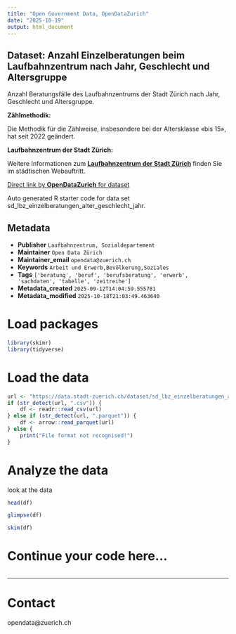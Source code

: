 ```yaml
---
title: "Open Government Data, OpenDataZurich"
date: "2025-10-19"
output: html_document
---
```


## Dataset: Anzahl Einzelberatungen beim Laufbahnzentrum nach Jahr, Geschlecht und Altersgruppe

Anzahl Beratungsfälle des Laufbahnzentrums der Stadt Zürich nach Jahr, Geschlecht und Altersgruppe.

**Zählmethodik:**

Die Methodik für die Zählweise, insbesondere bei der Altersklasse «bis 15», hat seit 2022 geändert.

[]()

**Laufbahnzentrum der Stadt Zürich:**

Weitere Informationen zum [**Laufbahnzentrum der Stadt Zürich**](https://www.stadt-zuerich.ch/laufbahnzentrum) finden Sie im städtischen Webauftritt.



[]()



[Direct link by **OpenDataZurich** for dataset](https://data.stadt-zuerich.ch/dataset/sd_lbz_einzelberatungen_alter_geschlecht_jahr)

Auto generated R starter code for data set sd_lbz_einzelberatungen_alter_geschlecht_jahr.

## Metadata

- **Publisher** `Laufbahnzentrum, Sozialdepartement`
- **Maintainer** `Open Data Zürich`
- **Maintainer_email** `opendata@zuerich.ch`
- **Keywords** `Arbeit und Erwerb,Bevölk­erung,Soziales`
- **Tags** `['beratung', 'beruf', 'berufsberatung', 'erwerb', 'sachdaten', 'tabelle', 'zeitreihe']`
- **Metadata_created** `2025-09-12T14:04:59.555781`
- **Metadata_modified** `2025-10-18T21:03:49.463640`


# Load packages

```r
library(skimr)
library(tidyverse)
```

# Load the data

```r
url <- "https://data.stadt-zuerich.ch/dataset/sd_lbz_einzelberatungen_alter_geschlecht_jahr/download/sd_lbz_einzelberatungen_alter_geschlecht_jahr.csv"
if (str_detect(url, ".csv")) {
    df <- readr::read_csv(url)
} else if (str_detect(url, ".parquet")) {
    df <- arrow::read_parquet(url)
} else {
    print("File format not recognised!")
}
```

# Analyze the data

look at the data
```r
head(df)
```

```r
glimpse(df)
```

```r
skim(df)
```

# Continue your code here...

```r

```

------------------------------------------------------------------------

# Contact

opendata@zuerich.ch
